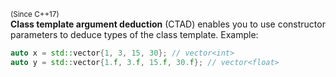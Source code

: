 <small>(Since C++17)</small><br/>
<b>Class template argument deduction</b> (CTAD) enables you to use constructor parameters to deduce types of the class template. Example:  

```cpp
auto x = std::vector{1, 3, 15, 30}; // vector<int>
auto y = std::vector{1.f, 3.f, 15.f, 30.f}; // vector<float>
```